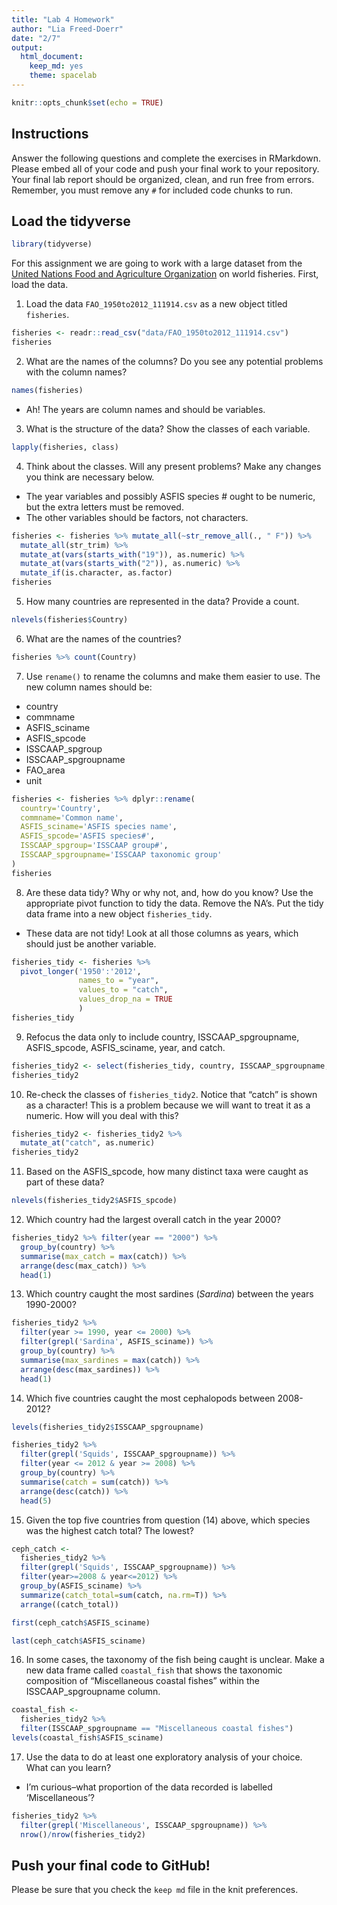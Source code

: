 ```yaml
---
title: "Lab 4 Homework"
author: "Lia Freed-Doerr"
date: "2/7"
output:
  html_document:
    keep_md: yes
    theme: spacelab
---
```


```r
knitr::opts_chunk$set(echo = TRUE)
```

## Instructions
Answer the following questions and complete the exercises in RMarkdown. Please embed all of your code and push your final work to your repository. Your final lab report should be organized, clean, and run free from errors. Remember, you must remove any `#` for included code chunks to run.  

## Load the tidyverse
```r
library(tidyverse)
```

For this assignment we are going to work with a large dataset from the [United Nations Food and Agriculture Organization](http://www.fao.org/about/en/) on world fisheries. First, load the data.  

1. Load the data `FAO_1950to2012_111914.csv` as a new object titled `fisheries`.
```r
fisheries <- readr::read_csv("data/FAO_1950to2012_111914.csv")
fisheries
```



2. What are the names of the columns? Do you see any potential problems with the column names?
```r
names(fisheries)
```
+ Ah! The years are column names and should be variables.

3. What is the structure of the data? Show the classes of each variable.
```r
lapply(fisheries, class)
```

4. Think about the classes. Will any present problems? Make any changes you think are necessary below.
+ The year variables and possibly ASFIS species # ought to be numeric, but the extra letters must be removed.
+ The other variables should be factors, not characters.
```r
fisheries <- fisheries %>% mutate_all(~str_remove_all(., " F")) %>%
  mutate_all(str_trim) %>%
  mutate_at(vars(starts_with("19")), as.numeric) %>% 
  mutate_at(vars(starts_with("2")), as.numeric) %>% 
  mutate_if(is.character, as.factor)
fisheries
```



5. How many countries are represented in the data? Provide a count.
```r
nlevels(fisheries$Country)
```


6. What are the names of the countries?
```r
fisheries %>% count(Country)
```

7. Use `rename()` to rename the columns and make them easier to use. The new column names should be:  
+ country
+ commname
+ ASFIS_sciname
+ ASFIS_spcode
+ ISSCAAP_spgroup
+ ISSCAAP_spgroupname
+ FAO_area
+ unit
```r
fisheries <- fisheries %>% dplyr::rename(
  country='Country',
  commname='Common name',
  ASFIS_sciname='ASFIS species name',
  ASFIS_spcode='ASFIS species#',
  ISSCAAP_spgroup='ISSCAAP group#',
  ISSCAAP_spgroupname='ISSCAAP taxonomic group'
)
fisheries
```


8. Are these data tidy? Why or why not, and, how do you know? Use the appropriate pivot function to tidy the data. Remove the NA's. Put the tidy data frame into a new object `fisheries_tidy`.  
+ These data are not tidy! Look at all those columns as years, which should just be another variable.
```r
fisheries_tidy <- fisheries %>%
  pivot_longer('1950':'2012',
               names_to = "year",
               values_to = "catch",
               values_drop_na = TRUE
               )
fisheries_tidy
```



9. Refocus the data only to include country, ISSCAAP_spgroupname, ASFIS_spcode, ASFIS_sciname, year, and catch.
```r
fisheries_tidy2 <- select(fisheries_tidy, country, ISSCAAP_spgroupname, ASFIS_spcode, ASFIS_sciname, year, catch)
fisheries_tidy2
```


10. Re-check the classes of `fisheries_tidy2`. Notice that "catch" is shown as a character! This is a problem because we will want to treat it as a numeric. How will you deal with this?
```r
fisheries_tidy2 <- fisheries_tidy2 %>%
  mutate_at("catch", as.numeric)
fisheries_tidy2
```


11. Based on the ASFIS_spcode, how many distinct taxa were caught as part of these data?
```r
nlevels(fisheries_tidy2$ASFIS_spcode)
```


12. Which country had the largest overall catch in the year 2000?
```r
fisheries_tidy2 %>% filter(year == "2000") %>%
  group_by(country) %>%
  summarise(max_catch = max(catch)) %>%
  arrange(desc(max_catch)) %>%
  head(1)
```

13. Which country caught the most sardines (_Sardina_) between the years 1990-2000?
```r
fisheries_tidy2 %>%
  filter(year >= 1990, year <= 2000) %>%
  filter(grepl('Sardina', ASFIS_sciname)) %>%
  group_by(country) %>%
  summarise(max_sardines = max(catch)) %>%
  arrange(desc(max_sardines)) %>%
  head(1)
```

14. Which five countries caught the most cephalopods between 2008-2012?
```r
levels(fisheries_tidy2$ISSCAAP_spgroupname)
```


```r
fisheries_tidy2 %>% 
  filter(grepl('Squids', ISSCAAP_spgroupname)) %>% 
  filter(year <= 2012 & year >= 2008) %>% 
  group_by(country) %>% 
  summarise(catch = sum(catch)) %>% 
  arrange(desc(catch)) %>%
  head(5)
```


15. Given the top five countries from question (14) above, which species was the highest catch total? The lowest?
```r
ceph_catch <- 
  fisheries_tidy2 %>% 
  filter(grepl('Squids', ISSCAAP_spgroupname)) %>% 
  filter(year>=2008 & year<=2012) %>% 
  group_by(ASFIS_sciname) %>% 
  summarize(catch_total=sum(catch, na.rm=T)) %>% 
  arrange((catch_total))
```

```r
first(ceph_catch$ASFIS_sciname)
```

```r
last(ceph_catch$ASFIS_sciname)
```

16. In some cases, the taxonomy of the fish being caught is unclear. Make a new data frame called `coastal_fish` that shows the taxonomic composition of "Miscellaneous coastal fishes" within the ISSCAAP_spgroupname column.
```r
coastal_fish <-
  fisheries_tidy2 %>%
  filter(ISSCAAP_spgroupname == "Miscellaneous coastal fishes")
levels(coastal_fish$ASFIS_sciname)
```

17. Use the data to do at least one exploratory analysis of your choice. What can you learn?
+ I'm curious--what proportion of the data recorded is labelled 'Miscellaneous'?
```r
fisheries_tidy2 %>%
  filter(grepl('Miscellaneous', ISSCAAP_spgroupname)) %>%
  nrow()/nrow(fisheries_tidy2)
```


## Push your final code to GitHub!
Please be sure that you check the `keep md` file in the knit preferences.   